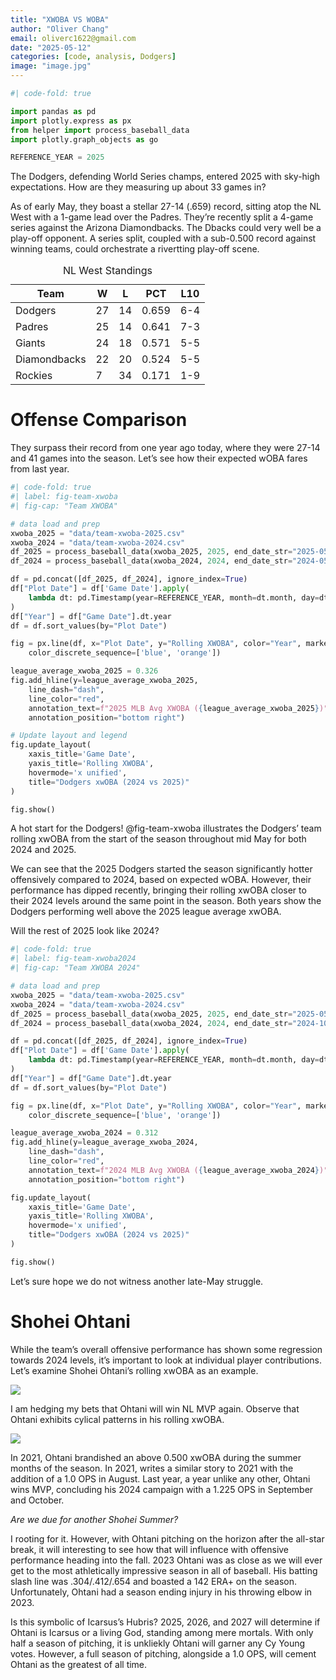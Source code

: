 ```yaml
---
title: "XWOBA VS WOBA"
author: "Oliver Chang"
email: oliverc1622@gmail.com
date: "2025-05-12"
categories: [code, analysis, Dodgers]
image: "image.jpg"
---
```


```python
#| code-fold: true

import pandas as pd
import plotly.express as px
from helper import process_baseball_data
import plotly.graph_objects as go

REFERENCE_YEAR = 2025
```

The Dodgers, defending World Series champs, entered 2025 with sky-high expectations. How are they measuring up about 33 games in?

As of early May, they boast a stellar 27-14 (.659) record, sitting atop the NL West with a 1-game lead over the Padres. They're recently split a 4-game series against the Arizona Diamondbacks. The Dbacks could very well be a play-off opponent. A series split, coupled with a sub-0.500 record against winning teams, could orchestrate a rivertting play-off scene. 

| Team | W | L | PCT | L10 |
|---------|-----|------|------|------|
| Dodgers |  27 | 14 |  0.659   | 6-4
| Padres     | 25  |   14 |  0.641   | 7-3
| Giants       | 24    |  18 |   0.571    | 5-5
| Diamondbacks       | 22    |  20 |   0.524    | 5-5
| Rockies       | 7    |  34 |   0.171    | 1-9

: NL West Standings

# Offense Comparison

They surpass their record from one year ago today, where they were 27-14 and 41 games into the season. Let's see how their expected wOBA fares from last year. 

```python
#| code-fold: true
#| label: fig-team-xwoba
#| fig-cap: "Team XWOBA"

# data load and prep
xwoba_2025 = "data/team-xwoba-2025.csv"
xwoba_2024 = "data/team-xwoba-2024.csv"
df_2025 = process_baseball_data(xwoba_2025, 2025, end_date_str="2025-05-03")
df_2024 = process_baseball_data(xwoba_2024, 2024, end_date_str="2024-05-03")

df = pd.concat([df_2025, df_2024], ignore_index=True)
df["Plot Date"] = df['Game Date'].apply(
    lambda dt: pd.Timestamp(year=REFERENCE_YEAR, month=dt.month, day=dt.day)
)
df["Year"] = df["Game Date"].dt.year
df = df.sort_values(by="Plot Date")

fig = px.line(df, x="Plot Date", y="Rolling XWOBA", color="Year", markers=True,
    color_discrete_sequence=['blue', 'orange'])

league_average_xwoba_2025 = 0.326
fig.add_hline(y=league_average_xwoba_2025,
    line_dash="dash",
    line_color="red",
    annotation_text=f"2025 MLB Avg XWOBA ({league_average_xwoba_2025})",
    annotation_position="bottom right")

# Update layout and legend
fig.update_layout(
    xaxis_title='Game Date',
    yaxis_title='Rolling XWOBA',
    hovermode='x unified',
    title="Dodgers xwOBA (2024 vs 2025)"
)

fig.show()
```

A hot start for the Dodgers! @fig-team-xwoba illustrates the Dodgers' team rolling xwOBA from the start of the season throughout mid May for both 2024 and 2025.

We can see that the 2025 Dodgers started the season significantly hotter offensively compared to 2024, based on expected wOBA. However, their performance has dipped recently, bringing their rolling xwOBA closer to their 2024 levels around the same point in the season. Both years show the Dodgers performing well above the 2025 league average xwOBA.

Will the rest of 2025 look like 2024?

```python
#| code-fold: true
#| label: fig-team-xwoba2024
#| fig-cap: "Team XWOBA 2024"

# data load and prep
xwoba_2025 = "data/team-xwoba-2025.csv"
xwoba_2024 = "data/team-xwoba-2024.csv"
df_2025 = process_baseball_data(xwoba_2025, 2025, end_date_str="2025-05-03")
df_2024 = process_baseball_data(xwoba_2024, 2024, end_date_str="2024-10-01")

df = pd.concat([df_2025, df_2024], ignore_index=True)
df["Plot Date"] = df['Game Date'].apply(
    lambda dt: pd.Timestamp(year=REFERENCE_YEAR, month=dt.month, day=dt.day)
)
df["Year"] = df["Game Date"].dt.year
df = df.sort_values(by="Plot Date")

fig = px.line(df, x="Plot Date", y="Rolling XWOBA", color="Year", markers=True,
    color_discrete_sequence=['blue', 'orange'])

league_average_xwoba_2024 = 0.312
fig.add_hline(y=league_average_xwoba_2024,
    line_dash="dash",
    line_color="red",
    annotation_text=f"2024 MLB Avg XWOBA ({league_average_xwoba_2024})",
    annotation_position="bottom right")

fig.update_layout(
    xaxis_title='Game Date',
    yaxis_title='Rolling XWOBA',
    hovermode='x unified',
    title="Dodgers xwOBA (2024 vs 2025)"
)

fig.show()
```

Let's sure hope we do not witness another late-May struggle. 

# Shohei Ohtani

While the team's overall offensive performance has shown some regression towards 2024 levels, it's important to look at individual player contributions. Let's examine Shohei Ohtani's rolling xwOBA as an example. 

![](ohtani-rolling-xwoba.png)

I am hedging my bets that Ohtani will win NL MVP again. Observe that Ohtani exhibits cylical patterns in his rolling xwOBA. 

![](ohtani-chart.png)

In 2021, Ohtani brandished an above 0.500 xwOBA during the summer months of the season. In 2021, writes a similar story to 2021 with the addition of a 1.0 OPS in August. Last year, a year unlike any other, Ohtani wins MVP, concluding his 2024 campaign with a 1.225 OPS in September and October. 

*Are we due for another Shohei Summer?*

I rooting for it. However, with Ohtani pitching on the horizon after the all-star break, it will interesting to see how that will influence with offensive performance heading into the fall. 2023 Ohtani was as close as we will ever get to the most athletically impressive season in all of baseball. His batting slash line was .304/.412/.654 and boasted a 142 ERA+ on the season. Unfortunately, Ohtani had a season ending injury in his throwing elbow in 2023. 

Is this symbolic of Icarsus's Hubris? 2025, 2026, and 2027 will determine if Ohtani is Icarsus or a living God, standing among mere mortals. With only half a season of pitching, it is unkliekly Ohtani will garner any Cy Young votes. However, a full season of pitching, alongside a 1.0 OPS, will cement Ohtani as the greatest of all time. 
